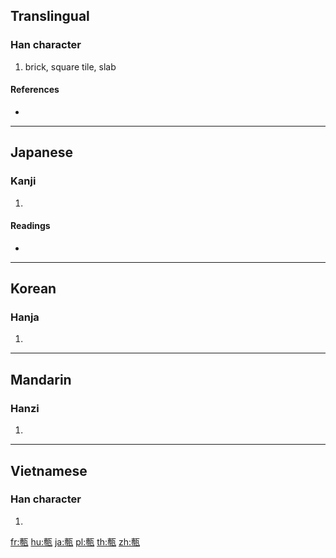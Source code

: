 ==Translingual==

===Han character===
{{Han char|rn=98|rad=瓦|as=11|sn=16|four=|canj=JIMVN}}

# brick, square tile, slab

====References====
* {{Han ref|kx=0751.250|dkj=21589|dj=1159.180|hdz=21430.140|uh=750E|ud=29966}}

----

==Japanese==

===Kanji===
{{ja-kanji|grade=|rs=瓦11}}

# {{defn|lang=ja|sort=瓦11}}

====Readings====
* {{ja-readings|on=[[せん]] (sen)|kun=[[かわら]] (kawara)|nanori=}}

----

==Korean==

===Hanja===
{{ko-hanja|hangeul=전|eumhun=|rv=jeon|mr=chŏn|y=cen}}

# {{defn|lang=ko|sort=瓦11}}

----

==Mandarin==

===Hanzi===
{{cmn-hanzi|pin=[[zhuān]] ([[zhuan1]])|wg=chuan<sup>1</sup>}}

# {{defn|lang=cmn|sort=瓦11}}

----

==Vietnamese==

===Han character===
{{vi-hantu|[[chuyên]], [[gạch]]|rs=瓦11}}

# {{defn|lang=vi|sort=瓦11}}

[[fr:甎]]
[[hu:甎]]
[[ja:甎]]
[[pl:甎]]
[[th:甎]]
[[zh:甎]]